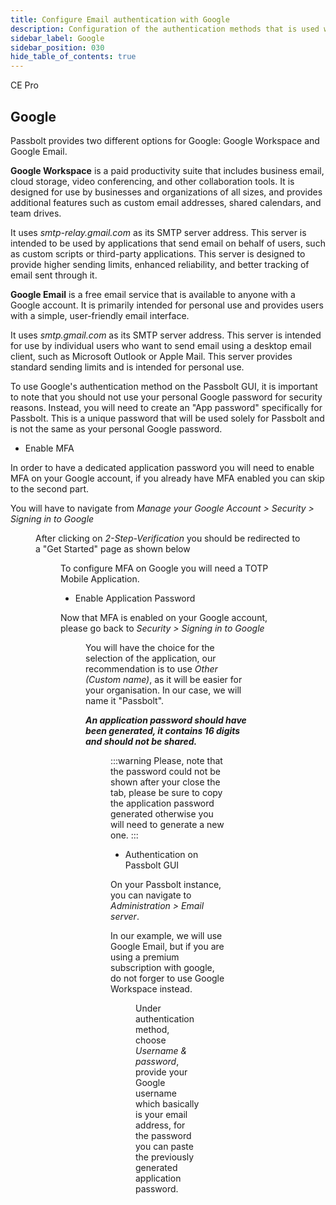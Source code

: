 ```yaml
---
title: Configure Email authentication with Google
description: Configuration of the authentication methods that is used with SMTP for Google
sidebar_label: Google
sidebar_position: 030
hide_table_of_contents: true
---
```


<div style={{display: "flex", gap: "1rem"}}>
  <Chips link="https://www.passbolt.com/ce/docker" isUnderMainTitle={true}>CE</Chips>
  <Chips link="https://www.passbolt.com/pricing/pro" isUnderMainTitle={true}>Pro</Chips>
</div>

<EmailServerConfigurationIntroduction/>

## Google

Passbolt provides two different options for Google: Google Workspace and Google Email.

**Google Workspace** is a paid productivity suite that includes business email, cloud storage, video conferencing, and other collaboration tools. It is designed for use by businesses and organizations of all sizes, and provides additional features such as custom email addresses, shared calendars, and team drives.

It uses *smtp-relay.gmail.com* as its SMTP server address. This server is intended to be used by applications that send email on behalf of users, such as custom scripts or third-party applications. This server is designed to provide higher sending limits, enhanced reliability, and better tracking of email sent through it.

**Google Email** is a free email service that is available to anyone with a Google account. It is primarily intended for personal use and provides users with a simple, user-friendly email interface.

It uses *smtp.gmail.com* as its SMTP server address. This server is intended for use by individual users who want to send email using a desktop email client, such as Microsoft Outlook or Apple Mail. This server provides standard sending limits and is intended for personal use.


To use Google's authentication method on the Passbolt GUI, it is important to note that you should not use your personal Google password for security reasons. Instead, you will need to create an "App password" specifically for Passbolt. This is a unique password that will be used solely for Passbolt and is not the same as your personal Google password.

- Enable MFA

In order to have a dedicated application password you will need to enable MFA on your Google account, if you already have MFA enabled you can skip to the second part.

You will have to navigate from *Manage your Google Account > Security > Signing in to Google*

<Figure
  src="/img/help/2023/02/smtp-gmail-mfa-not-enabled.png"
  caption="Google - Enable MFA"
  alt="Google - Enable MFA"
/>

After clicking on *2-Step-Verification* you should be redirected to a "Get Started" page as shown below

<Figure
  src="/img/help/2023/02/smtp-enabling-mfa.png"
  caption="Google - MFA (Get Started)"
  alt="Google - MFA (Get Started)"
/>

To configure MFA on Google you will need a TOTP Mobile Application.

- Enable Application Password

Now that MFA is enabled on your Google account, please go back to *Security > Signing in to Google*

<Figure
  src="/img/help/2023/02/smtp-gmail-mfa-enabled.png"
  caption="Google - MFA Enabled"
  alt="Google - MFA Enabled"
/>

You will have the choice for the selection of the application, our recommendation is to use *Other (Custom name)*, as it will be easier for your organisation. In our case, we will name it "Passbolt".

***An application password should have been generated, it contains 16 digits and should not be shared.***

<Figure
  src="/img/help/2023/02/smtp-gmail-app-password.png"
  caption="Google - Generated App password"
  alt="Google - Generated App password"
/>

:::warning
Please, note that the password could not be shown after your close the tab, please be sure to copy the application password generated otherwise you will need to generate a new one.
:::

- Authentication on Passbolt GUI

On your Passbolt instance, you can navigate to *Administration > Email server*.

In our example, we will use Google Email, but if you are using a premium subscription with google, do not forger to use Google Workspace instead.

<Figure
  src="/img/help/2023/02/smtp-username-password-authentication.png"
  caption="Passbolt - Email authentication"
  alt="Passbolt - Email authentication"
/>

Under authentication method, choose *Username & password*, provide your Google username which basically is your email address, for the password you can paste the previously generated application password.

<TestYourEmailConfiguration/>
